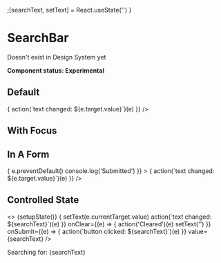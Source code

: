 
  ;[searchText, setText] = React.useState('')
}

<Meta title="UI/SearchBar" component={SearchBar} />

# SearchBar

Doesn't exist in Design System yet

**Component status: Experimental**

## Default

<Preview>
  <Story name="Default">
    <SearchBar
      placeholder="Enter the search text"
      onChange={(e) => {
        action(`text changed: ${e.target.value}`)(e)
      }}
    />
  </Story>
</Preview>

## With Focus

<Preview>
  <Story name="With Focus">
    <SearchBar placeholder="This will focus automatically" autoFocus />
  </Story>
</Preview>

## In A Form

<Preview>
  <Story name="In A Form">
    <form
      onSubmit={(e) => {
        e.preventDefault()
        console.log('Submitted')
      }}
    >
      <SearchBar
        placeholder="Enter the search text"
        onChange={(e) => {
          action(`text changed: ${e.target.value}`)(e)
        }}
      />
    </form>
  </Story>
</Preview>

## Controlled State

<Preview>
  <Story name="Controlled State">
    <>
      {setupState()}
      <SearchBar
        placeholder="Enter the search text"
        onChange={(e) => {
          setText(e.currentTarget.value)
          action(`text changed: ${searchText}`)(e)
        }}
        onClear={(e) => {
          action('Cleared')(e)
          setText('')
        }}
        onSubmit={(e) => {
          action(`button clicked: ${searchText}`)(e)
        }}
        value={searchText}
      />
      <p>
        <span>Searching for:</span>
        {searchText}
      </p>
    </>
  </Story>
</Preview>
